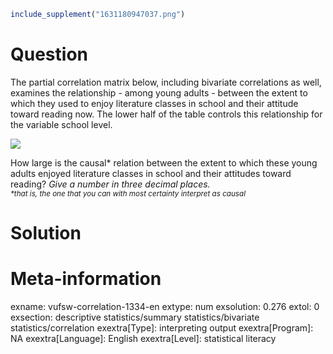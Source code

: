 ```r
include_supplement("1631180947037.png")
```

Question
========
The partial correlation matrix below, including bivariate correlations
as well, examines the relationship - among young adults - between the
extent to which they used to enjoy literature classes in school and
their attitude toward reading now. The lower half of the table controls
this relationship for the variable school level.  
  
![](1631180947037.png)
  
  
How large is the causal\* relation between the extent to which these
young adults enjoyed literature classes in school and their attitudes
toward reading? *Give a number in three decimal places.*  
*<sub>\*that\ is,\ the\ one\ that\ you\ can\ with\ most\ certainty\ interpret\ as\ causal</sub>*


Solution
========











Meta-information
================
exname: vufsw-correlation-1334-en
extype: num
exsolution: 0.276
extol: 0
exsection: descriptive statistics/summary statistics/bivariate statistics/correlation
exextra[Type]: interpreting output
exextra[Program]: NA
exextra[Language]: English
exextra[Level]: statistical literacy

